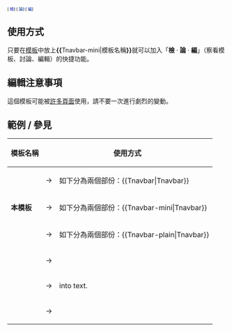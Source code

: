 <div class="noprint plainlinksneverexpand" id="Tnavbar-mini" style="background-color: transparent; padding: 0; font-size:xx-small; color:#000000; white-space: nowrap;">[{{fullurl:Template:{{{1}}}}} <span style="color:#002bb8;" title="檢視這個模板。">檢</span>]&middot;[{{fullurl:Template_talk:{{{1}}}}} <span style="color:#002bb8;" title="討論這個模板有關的事項。">論</span>]&middot;[{{fullurl:Template:{{{1}}}|action=edit}} <span style="color:#002bb8;" title="您可以編輯這個模板，但在儲存前請先使用預覽功能觀看成果。">編</span>]</div><noinclude>
==使用方式==
只要在[[Wikipedia:导航模板|模板]]中放上'''<nowiki>{{</nowiki>'''Tnavbar-mini|模板名稱'''<nowiki>}}</nowiki>'''就可以加入「'''檢''' &middot; '''論''' &middot; '''編'''」（察看模板、討論、編輯）的快捷功能。
==編輯注意事項==
這個模板可能被[http://zh.wikipedia.org/w/index.php?title=Special:Whatlinkshere&target=Template%3ATnavbar-mini 許多頁面]使用，請不要一次進行劇烈的變動。

==範例 / 參見==
{| class="wikitable" style="font-size: 90%;"
! 模板名稱 !! colspan=2 | 使用方式 !! colspan=2 | 效果
|-
| {{tl|Tnavbar}} || &rarr; || 如下分為兩個部份：<nowiki>{{Tnavbar|Tnavbar}}</nowiki> || &rarr; || 如下分為不同的部份：{{Tnavbar|Tnavbar}}
|-
| '''本模板''' || &rarr; || 如下分為兩個部份：<nowiki>{{Tnavbar-mini|Tnavbar}}</nowiki> || &rarr; || 如下分為不同的部份：{{Tnavbar-mini|Tnavbar}}
|-
|  {{tl|Tnavbar-plain}} || &rarr; || 如下分為兩個部份：<nowiki>{{Tnavbar-plain|Tnavbar}}</nowiki> || &rarr; || 如下分為不同的部份：{{Tnavbar-plain|Tnavbar}}
|-
| {{tl|Tnavbar-nodiv}} || &rarr; ||  || &rarr; || Good for "blending" into text. {{Tnavbar-nodiv|Tnavbar}} 
|-
| {{tl|Tnavbar-mini-nodiv}} || &rarr; ||  into text. || &rarr; ||Good for "blending"  {{Tnavbar-mini-nodiv|Tnavbar}}
|-
| {{tl|Tnavbar-plain-nodiv}} || &rarr; ||  || &rarr; || {{Tnavbar-plain-nodiv|Tnavbar}}
|}

[[Category:鏈接模板|{{PAGENAME}}]]</noinclude>